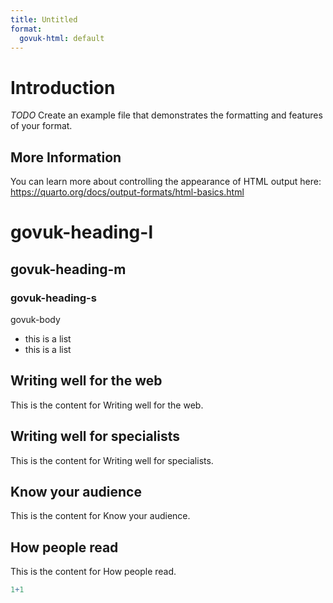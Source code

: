 ```yaml
---
title: Untitled
format:
  govuk-html: default
---
```


# Introduction {.govuk-heading-l}

*TODO* Create an example file that demonstrates the formatting and features of your format.

## More Information {.govuk-heading-m}

You can learn more about controlling the appearance of HTML output here: <https://quarto.org/docs/output-formats/html-basics.html>

<h1 class="govuk-heading-l">

govuk-heading-l

</h1>

<h2 class="govuk-heading-m">

govuk-heading-m

</h2>

<h3 class="govuk-heading-s">

govuk-heading-s

</h3>

<p class="govuk-body">

govuk-body

</p>

-   this is a list
-   this is a list

```{=html}
<div class="govuk-accordion" data-module="govuk-accordion" id="accordion-default">
  <div class="govuk-accordion__section">
    <div class="govuk-accordion__section-header">
      <h2 class="govuk-accordion__section-heading">
        <span class="govuk-accordion__section-button" id="accordion-default-heading-1">
          Writing well for the web
        </span>
      </h2>
    </div>
    <div id="accordion-default-content-1" class="govuk-accordion__section-content" aria-labelledby="accordion-default-heading-1">
      <p class='govuk-body'>This is the content for Writing well for the web.</p>
    </div>
  </div>
  <div class="govuk-accordion__section">
    <div class="govuk-accordion__section-header">
      <h2 class="govuk-accordion__section-heading">
        <span class="govuk-accordion__section-button" id="accordion-default-heading-2">
          Writing well for specialists
        </span>
      </h2>
    </div>
    <div id="accordion-default-content-2" class="govuk-accordion__section-content" aria-labelledby="accordion-default-heading-2">
      <p class='govuk-body'>This is the content for Writing well for specialists.</p>
    </div>
  </div>
  <div class="govuk-accordion__section">
    <div class="govuk-accordion__section-header">
      <h2 class="govuk-accordion__section-heading">
        <span class="govuk-accordion__section-button" id="accordion-default-heading-3">
          Know your audience
        </span>
      </h2>
    </div>
    <div id="accordion-default-content-3" class="govuk-accordion__section-content" aria-labelledby="accordion-default-heading-3">
      <p class='govuk-body'>This is the content for Know your audience.</p>
    </div>
  </div>
  <div class="govuk-accordion__section">
    <div class="govuk-accordion__section-header">
      <h2 class="govuk-accordion__section-heading">
        <span class="govuk-accordion__section-button" id="accordion-default-heading-4">
          How people read
        </span>
      </h2>
    </div>
    <div id="accordion-default-content-4" class="govuk-accordion__section-content" aria-labelledby="accordion-default-heading-4">
      <p class='govuk-body'>This is the content for How people read.</p>
    </div>
  </div>
</div>
```
```r
1+1
```
